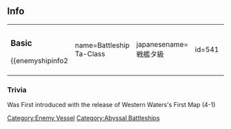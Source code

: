 ==Info==
{|
|
===Basic===
{{enemyshipinfo2
| name=Battleship Ta-Class
| japanesename=戦艦タ級
| id=541
| image=[[File:Ta_n.png|x286px]]
| color=gray
| type=Battleship
| class=Abyssal
| hp=84
| firepower=60
| armor=80
| torpedo=0
| evasion=20
| AA=60
| aircraft=16
| speed=Fast
| LOS=25
| ASW=0
| range=Long
| luck=10
| slot=4
| time=''unbuildable''
| slot1=[[List_of_equipment_used_by_the_enemy|16inch Twin Cannon]]
| slot2=[[List_of_equipment_used_by_the_enemy|16inch Twin Cannon]]
| slot3=[[List_of_equipment_used_by_the_enemy|12.5inch Twin Secondary Cannon]]
| slot4=[[List_of_equipment_used_by_the_enemy|Abyssal Recon Plane]]
|space1 = 4
|space2 = 4
|space3 = 4
|space4 = 4}}
| style="width: 50px;"|
|

===Elite===

{{enemyshipinfo2
| name=Battleship Ta-Class Elite
| japanesename=戦艦タ級 elite
| id=542
| image=[[File:Ta_e.png|x286px]]
| color=red
| type=Battleship
| class=Abyssal
| hp=88
| firepower=75
| armor=88
| torpedo=0
| evasion=40
| AA=65
| aircraft=16
| speed=Fast
| LOS=30
| ASW=0
| range=Long
| luck=20
| slot=4
| time=''unbuildable''
| slot1=[[List_of_equipment_used_by_the_enemy|16inch Triple Cannon]]
| slot2=[[List_of_equipment_used_by_the_enemy|16inch Twin Cannon]]
| slot3=[[List_of_equipment_used_by_the_enemy|12.5inch Twin Secondary Cannon]]
| slot4=[[List_of_equipment_used_by_the_enemy|Surface Radar Mk.I]]
|space1 = 4
|space2 = 4
|space3 = 4
|space4 = 4}}
| style="width: 50px;"|
|

===Flagship===
{{enemyshipinfo2
| name=Battleship Ta-Class Flagship
| japanesename=戦艦タ級 flagship
| id=543
| image=[[File:Ta_f.png|x286px]]
| color=yellow
| type=Battleship
| class=Abyssal
| hp=90
| firepower=85
| armor=96
| torpedo=0
| evasion=55
| AA=70
| aircraft=16
| speed=Fast
| LOS=35
| ASW=0
| range=Long
| luck=30
| slot=4
| time=''unbuildable''
| slot1=[[List_of_equipment_used_by_the_enemy|16inch Triple Cannon]]
| slot2=[[List_of_equipment_used_by_the_enemy|16inch Triple Cannon]]
| slot3=[[List_of_equipment_used_by_the_enemy|Abyssal Recon Plane]]
| slot4=[[List_of_equipment_used_by_the_enemy|Surface Radar Mk.II]]
|space1 = 4
|space2 = 4
|space3 = 4
|space4 = 4}}
|}

===Trivia===
Was First introduced with the release of Western Waters's First Map (4-1)

{{Enemyshiplist}}
[[Category:Enemy Vessel]]
[[Category:Abyssal Battleships]]